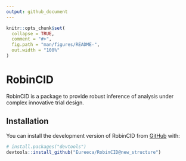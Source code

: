 ```yaml
---
output: github_document
---
```


<!-- README.md is generated from README.Rmd. Please edit that file -->

```r
knitr::opts_chunk$set(
  collapse = TRUE,
  comment = "#>",
  fig.path = "man/figures/README-",
  out.width = "100%"
)
```

# RobinCID

<!-- badges: start -->
<!-- badges: end -->

RobinCID is a package to provide robust inference of analysis under complex innovative trial design.

## Installation

You can install the development version of RobinCID from [GitHub](https://github.com/) with:

``` r
# install.packages("devtools")
devtools::install_github("Eureeca/RobinCID@new_structure")
```


